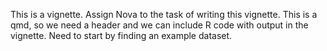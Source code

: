 This is a vignette.
Assign Nova to the task of writing this vignette.
This is a qmd, so we need a header and we can include R code with output in the vignette.
Need to start by finding an example dataset.
